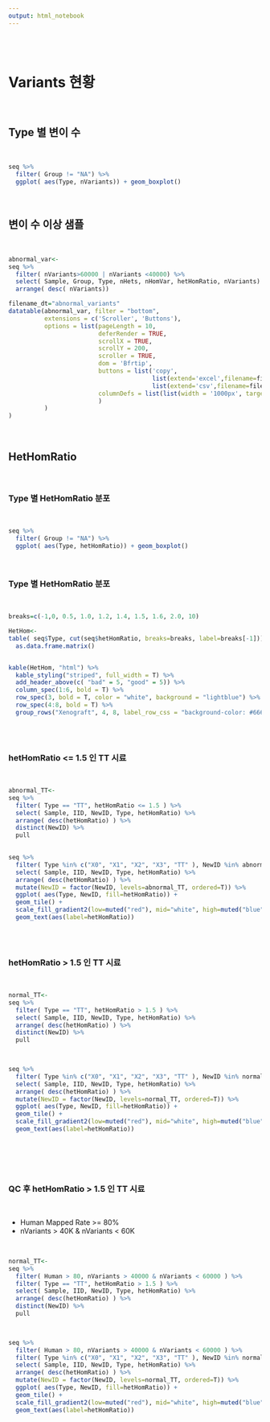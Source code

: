 ```yaml
---
output: html_notebook
---
```



<br><br>

# Variants 현황

<br>

## Type 별 변이 수

<br>


```r
seq %>% 
  filter( Group != "NA") %>%
  ggplot( aes(Type, nVariants)) + geom_boxplot()
```


<br>

## 변이 수 이상 샘플 

<br>

```r
abnormal_var<-
seq %>% 
  filter( nVariants>60000 | nVariants <40000) %>% 
  select( Sample, Group, Type, nHets, nHomVar, hetHomRatio, nVariants) %>% 
  arrange( desc( nVariants))

filename_dt="abnormal_variants"
datatable(abnormal_var, filter = "bottom",
          extensions = c('Scroller', 'Buttons'),
          options = list(pageLength = 10,
                         deferRender = TRUE,
                         scrollX = TRUE,
                         scrollY = 200,
                         scroller = TRUE,
                         dom = 'Bfrtip',
                         buttons = list('copy',
                                        list(extend='excel',filename=filename_dt),
                                        list(extend='csv',filename=filename_dt)),
                         columnDefs = list(list(width = '1000px', targets = "_all", className = 'dt-center')
                         )
          )
)


```


<br>

## HetHomRatio

<br>

### Type 별 HetHomRatio 분포 

<br>


```r

seq %>% 
  filter( Group != "NA") %>%
  ggplot( aes(Type, hetHomRatio)) + geom_boxplot()

```

<br>

### Type 별 HetHomRatio 분포 

<br>


```r
breaks=c(-1,0, 0.5, 1.0, 1.2, 1.4, 1.5, 1.6, 2.0, 10)

HetHom<-
table( seq$Type, cut(seq$hetHomRatio, breaks=breaks, label=breaks[-1])) %>% 
  as.data.frame.matrix()


kable(HetHom, "html") %>%
  kable_styling("striped", full_width = T) %>%
  add_header_above(c( "bad" = 5, "good" = 5)) %>% 
  column_spec(1:6, bold = T) %>%
  row_spec(3, bold = T, color = "white", background = "lightblue") %>% 
  row_spec(4:8, bold = T) %>% 
  group_rows("Xenograft", 4, 8, label_row_css = "background-color: #666; color: #fff;")
  

```


<br>

### hetHomRatio <= 1.5 인 TT 시료

<br>

```r

abnormal_TT<-
seq %>% 
  filter( Type == "TT", hetHomRatio <= 1.5 ) %>% 
  select( Sample, IID, NewID, Type, hetHomRatio) %>% 
  arrange( desc(hetHomRatio) ) %>% 
  distinct(NewID) %>% 
  pull
  

seq %>% 
  filter( Type %in% c("X0", "X1", "X2", "X3", "TT" ), NewID %in% abnormal_TT ) %>% 
  select( Sample, IID, NewID, Type, hetHomRatio) %>% 
  arrange( desc(hetHomRatio) ) %>% 
  mutate(NewID = factor(NewID, levels=abnormal_TT, ordered=T)) %>% 
  ggplot( aes(Type, NewID, fill=hetHomRatio)) + 
  geom_tile() + 
  scale_fill_gradient2(low=muted("red"), mid="white", high=muted("blue"), midpoint=0.9, breaks=c(0, 0.3, 0.6, 0.9, 1.2, 1.5)) + 
  geom_text(aes(label=hetHomRatio))
  
```




<br>

### hetHomRatio > 1.5 인 TT 시료

<br>

```r

normal_TT<-
seq %>% 
  filter( Type == "TT", hetHomRatio > 1.5 ) %>% 
  select( Sample, IID, NewID, Type, hetHomRatio) %>% 
  arrange( desc(hetHomRatio) ) %>% 
  distinct(NewID) %>% 
  pull
  


seq %>% 
  filter( Type %in% c("X0", "X1", "X2", "X3", "TT" ), NewID %in% normal_TT ) %>% 
  select( Sample, IID, NewID, Type, hetHomRatio) %>% 
  arrange( desc(hetHomRatio) ) %>% 
  mutate(NewID = factor(NewID, levels=normal_TT, ordered=T)) %>% 
  ggplot( aes(Type, NewID, fill=hetHomRatio)) + 
  geom_tile() + 
  scale_fill_gradient2(low=muted("red"), mid="white", high=muted("blue"), midpoint=0.9) + #breaks=c(0, 0.3, 0.6, 0.9, 1.2, 1.5)) + 
  geom_text(aes(label=hetHomRatio))
  

  
```



<br>

### QC 후 hetHomRatio > 1.5 인 TT 시료

<br>

 * Human Mapped Rate >= 80%
 * nVariants > 40K & nVariants < 60K
 
<br>

```r

normal_TT<-
seq %>% 
  filter( Human > 80, nVariants > 40000 & nVariants < 60000 ) %>% 
  filter( Type == "TT", hetHomRatio > 1.5 ) %>% 
  select( Sample, IID, NewID, Type, hetHomRatio) %>% 
  arrange( desc(hetHomRatio) ) %>% 
  distinct(NewID) %>% 
  pull
  


seq %>% 
  filter( Human > 80, nVariants > 40000 & nVariants < 60000 ) %>% 
  filter( Type %in% c("X0", "X1", "X2", "X3", "TT" ), NewID %in% normal_TT ) %>% 
  select( Sample, IID, NewID, Type, hetHomRatio) %>% 
  arrange( desc(hetHomRatio) ) %>% 
  mutate(NewID = factor(NewID, levels=normal_TT, ordered=T)) %>% 
  ggplot( aes(Type, NewID, fill=hetHomRatio)) + 
  geom_tile() + 
  scale_fill_gradient2(low=muted("red"), mid="white", high=muted("blue"), midpoint=1.2,  breaks=c(0, 0.6, 1.2, 1.7)) + 
  geom_text(aes(label=hetHomRatio))
  

  
```
















